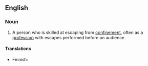 ==English==

===Noun===
{{en-noun|sg=[[escape]] [[artist]]}}

# A person who is skilled at escaping from [[confinement]], often as a [[profession]] with escapes performed before an audience.

====Translations====
{{trans-top|person skilled in escaping from confinement}}
* Finnish: {{t|fi|kahlekuningas}}
{{trans-mid}}
{{trans-bottom}}